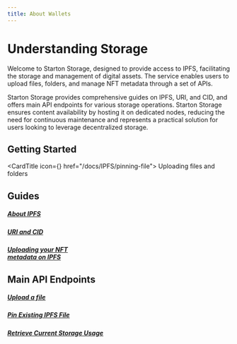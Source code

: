 ```yaml
---
title: About Wallets
---
```


# Understanding Storage

Welcome to Starton Storage, designed to provide access to IPFS, facilitating the storage and management of digital assets. The service enables users to upload files, folders, and manage NFT metadata through a set of APIs. 

Starton Storage provides comprehensive guides on IPFS, URI, and CID, and offers main API endpoints for various storage operations. Starton Storage ensures content availability by hosting it on dedicated nodes, reducing the need for continuous maintenance and represents a practical solution for users looking to leverage decentralized storage.

## Getting Started
<CardTitle icon={<Starton fill='primary' />} href="/docs/IPFS/pinning-file">
Uploading files and folders 
</CardTitle>
<br/>


<div class="row is-multiline">
<div class="col col--5">
<h2>Guides</h2>
<div class="button-card__inner">

<a href="https://docs.starton.com/docs/IPFS/understanding-IPFS"><h5>About IPFS</h5></a>
<a href="https://docs.starton.com/docs/Transactions//docs/IPFS/understanding-IPFS#uri-and-cid"><h5>URI and CID</h5></a>
<a href="https://docs.starton.com/docs/Tutorials/uploading-metadata-NFT"><h5>Uploading your NFT <br/>metadata on IPFS</h5></a>


</div>

</div>

<div class="col col--5">
<h2>Main API Endpoints</h2>
<div class="button-card__inner">

<a href="/api-reference#tag/ipfs/[post]/v3/ipfs/file"><h5>Upload a file</h5></a>
<a href="/api-reference#tag/ipfs/[post]/v3/ipfs/pin"><h5>Pin Existing IPFS File</h5></a>
<a href="/api-reference#tag/ipfs/[get]/v3/ipfs/storage-used"><h5>Retrieve Current Storage Usage</h5></a>


</div></div>
</div>

